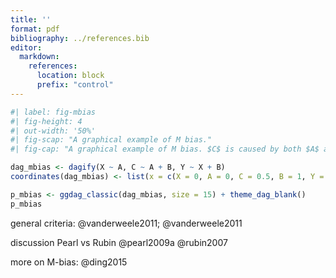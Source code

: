 ```yaml
---
title: ''
format: pdf
bibliography: ../references.bib
editor:
  markdown:
    references: 
      location: block
      prefix: "control"
---
```


<!-- ### Identification of variables to Condition on -->

<!-- maybe move the "Identification of Variables to Condition on" section to the appendix -->

```r
#| label: fig-mbias
#| fig-height: 4
#| out-width: '50%'
#| fig-scap: "A graphical example of M bias."
#| fig-cap: "A graphical example of M bias. $C$ is caused by both $A$ and $B$, which also effect $X$ and $Y$, respectively. In this scenario, a non-causal path exists, but it is closed, because $C$ is a collider. When $C$ is conditioned on, this would open the backdoor path, because the conditiong creates a spurious relationship between $X$ and $Y$, so that both act together as a confounder."

dag_mbias <- dagify(X ~ A, C ~ A + B, Y ~ X + B)
coordinates(dag_mbias) <- list(x = c(X = 0, A = 0, C = 0.5, B = 1, Y = 1), y = c(X = 0, A = 1, B = 1, C = 0.5, Y = 0))

p_mbias <- ggdag_classic(dag_mbias, size = 15) + theme_dag_blank()
p_mbias
```

<!-- Even in RCT. Which variables to include/exclude in the statistical analyses. Potential problems with current approaches (all, random, all significant, none).  -->

<!-- refer to economics theory of conditioning on all pre-treatment variables. M-Bias as counterarguments, but m-bias is rather unrealistic -->

general criteria: @vanderweele2011; @vanderweele2011

discussion Pearl vs Rubin @pearl2009a @rubin2007

more on M-bias: @ding2015
